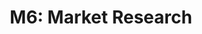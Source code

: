 ---
title: 'M6: Market Research'
publishedAt: '2020-03-22'
summary: 'This is the summary of our blog post! This is the summary of our blog post! This is the summary of our blog post!'
chapters: [
    'Target market',
    'Competitors',
    'Market share for competitors',
    'Potential market share for 5 years',
    'Total market value', 
    'Cost Structure', 
    'Revenue Streams', 
]
---
